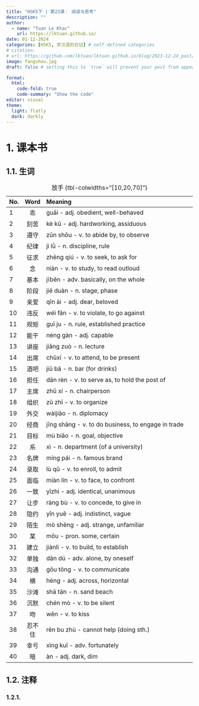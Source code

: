 ```yaml
---
title: "HSK5下 | 第23课： 阅读与思考"
description: ""
author:
  - name: "Tuan Le Khac"
    url: https://lktuan.github.io/
date: 01-12-2024
categories: [HSK5, 学汉语的日记] # self-defined categories
# citation: 
# url: https://github.com/lktuan/lktuan.github.io/blog/2023-12-24_post/
image: fangshou.jpg
draft: false # setting this to `true` will prevent your post from appearing on your listing page until you're ready!

format: 
  html: 
    code-fold: true
    code-summary: "Show the code"
editor: visual
theme:
  light: flatly
  dark: darkly
---
```


# 1. 课本书

## 1.1. 生词

| No. | Word | Meaning                                                     |
|:----|:----:|:------------------------------------------------------------|
|1|乖|guāi - adj. obedient, well-behaved|
|2|刻苦|kè kǔ - adj. hardworking, assiduous|
|3|遵守|zūn shǒu - v. to abide by, to observe|
|4|纪律|jì lǜ - n. discipline, rule|
|5|征求|zhēng qiú - v. to seek, to ask for|
|6|念|niàn - v. to study, to read outloud|
|7|基本|jīběn - adv. basically, on the whole|
|8|阶段|jiē duàn - n. stage, phase|
|9|亲爱|qīn ài - adj. dear, beloved|
|10|违反|wéi fǎn - v. to violate, to go against|
|11|规矩|guī ju - n. rule, established practice|
|12|能干|néng gàn - adj. capable|
|13|讲座|jiǎng zuò - n. lecture|
|14|出席|chūxí - v. to attend, to be present|
|15|酒吧|jiǔ bā - n. bar (for drinks)|
|16|担任|dān rèn - v. to serve as, to hold the post of|
|17|主席|zhǔ xí - n. chairperson|
|18|组织|zǔ zhī - v. to organize|
|19|外交|wàijiāo - n. diplomacy|
|20|经商|jīng shāng - v. to do business, to engage in trade|
|21|目标|mù biāo - n. goal, objective|
|22|系|xì - n. department (of a university)|
|23|名牌|míng pái - n. famous brand|
|24|录取|lù qǔ - v. to enroll, to admit|
|25|面临|miàn lín - v. to face, to confront|
|26|一致|yīzhì - adj. identical, unanimous|
|27|让步|ràng bù - v. to concede, to give in|
|28|隐约|yǐn yuē - adj. indistinct, vague|
|29|陌生|mò shēng - adj. strange, unfamiliar|
|30|某|mǒu - pron. some, certain|
|31|建立|jiànlì - v. to build, to establish|
|32|单独|dān dú - adv. alone, by oneself|
|33|沟通|gōu tōng - v. to communicate|
|34|横|héng - adj. across, horizontal|
|35|沙滩|shā tān - n. sand beach|
|36|沉默|chén mò - v. to be silent|
|37|吻|wěn - v. to kiss|
|38|忍不住|rěn bu zhù - cannot help (doing sth.)|
|39|幸亏|xìng kuī - adv. fortunately|
|40|暗|àn - adj. dark, dim|

: 放手 {tbl-colwidths="\[10,20,70\]"}

## 1.2. 注释

### 1.2.1.